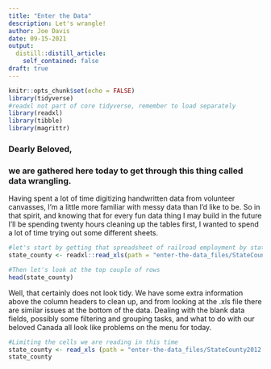 ```yaml
---
title: "Enter the Data"
description: Let's wrangle!
author: Joe Davis
date: 09-15-2021
output:
  distill::distill_article:
    self_contained: false
draft: true
---
```

```r
knitr::opts_chunk$set(echo = FALSE)
library(tidyverse)
#readxl not part of core tidyverse, remember to load separately
library(readxl)
library(tibble)
library(magrittr)
```
### Dearly Beloved, ###

### we are gathered here today to get through this thing called data wrangling. ###

Having spent a lot of time digitizing handwritten data from volunteer canvasses, I'm a little more familiar with messy data than I'd like to be. So in that spirit, and knowing that for every fun data thing I may build in the future I'll be spending twenty hours cleaning up the tables first, I wanted to spend a lot of time trying out some different sheets.

```r
#let's start by getting that spreadsheet of railroad employment by state and county for 2012 assigned to a variable name
state_county <- readxl::read_xls(path = "enter-the-data_files/StateCounty2012.xls")

#Then let's look at the top couple of rows
head(state_county)

```

Well, that certainly does not look tidy. We have some extra information above the column headers to clean up, and from looking at the .xls file there are similar issues at the bottom of the data. Dealing with the blank data fields, possibly some filtering and grouping tasks, and what to do with our beloved Canada all look like problems on the menu for today. 

```r
#Limiting the cells we are reading in this time
state_county <- read_xls (path = "enter-the-data_files/StateCounty2012.xls", skip = 3, n_max = 2991)
state_county
```